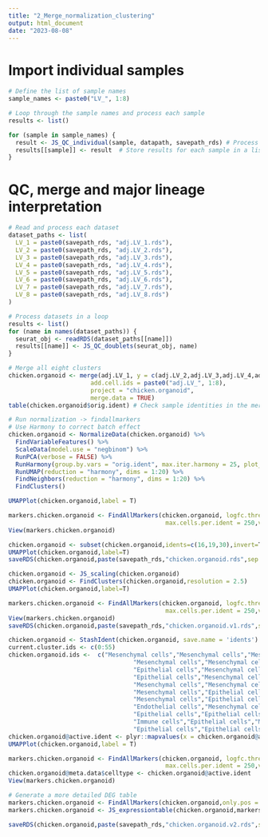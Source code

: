 ```yaml
---
title: "2_Merge_normalization_clustering"
output: html_document
date: "2023-08-08"
---
```

# Import individual samples
```r
# Define the list of sample names
sample_names <- paste0("LV_", 1:8)

# Loop through the sample names and process each sample
results <- list()

for (sample in sample_names) {
  result <- JS_QC_individual(sample, datapath, savepath_rds) # Process each sample using JS_QC_individual
  results[[sample]] <- result  # Store results for each sample in a list
}
```
# QC, merge and major lineage interpretation
```r
# Read and process each dataset
dataset_paths <- list(
  LV_1 = paste0(savepath_rds, "adj.LV_1.rds"),
  LV_2 = paste0(savepath_rds, "adj.LV_2.rds"),
  LV_3 = paste0(savepath_rds, "adj.LV_3.rds"),
  LV_4 = paste0(savepath_rds, "adj.LV_4.rds"),
  LV_5 = paste0(savepath_rds, "adj.LV_5.rds"),
  LV_6 = paste0(savepath_rds, "adj.LV_6.rds"),
  LV_7 = paste0(savepath_rds, "adj.LV_7.rds"),
  LV_8 = paste0(savepath_rds, "adj.LV_8.rds")
)

# Process datasets in a loop
results <- list()
for (name in names(dataset_paths)) {
  seurat_obj <- readRDS(dataset_paths[[name]])
  results[[name]] <- JS_QC_doublets(seurat_obj, name)
}
```
```r
# Merge all eight clusters
chicken.organoid <- merge(adj.LV_1, y = c(adj.LV_2,adj.LV_3,adj.LV_4,adj.LV_5,adj.LV_6,adj.LV_7,adj.LV_8),
                       add.cell.ids = paste0("adj.LV_", 1:8),
                       project = "chicken.organoid",
                       merge.data = TRUE)
table(chicken.organoid$orig.ident) # Check sample identities in the merged dataset

# Run normalization -> findallmarkers
# Use Harmony to correct batch effect
chicken.organoid <- NormalizeData(chicken.organoid) %>% 
  FindVariableFeatures() %>% 
  ScaleData(model.use = "negbinom") %>% 
  RunPCA(verbose = FALSE) %>%
  RunHarmony(group.by.vars = "orig.ident", max.iter.harmony = 25, plot_convergence = T) %>%
  RunUMAP(reduction = "harmony", dims = 1:20) %>%
  FindNeighbors(reduction = "harmony", dims = 1:20) %>% 
  FindClusters()

UMAPPlot(chicken.organoid,label = T)

markers.chicken.organoid <- FindAllMarkers(chicken.organoid, logfc.threshmulti = 0.5,only.pos = T,min.pct = 0.2,assay = "RNA",
                                            max.cells.per.ident = 250,verbose = T)
View(markers.chicken.organoid)

chicken.organoid <- subset(chicken.organoid,idents=c(16,19,30),invert=T)
UMAPPlot(chicken.organoid,label=T)
saveRDS(chicken.organoid,paste(savepath_rds,"chicken.organoid.rds",sep =""))
```
```r
chicken.organoid <- JS_scaling(chicken.organoid)
chicken.organoid <- FindClusters(chicken.organoid,resolution = 2.5)
UMAPPlot(chicken.organoid,label=T)

markers.chicken.organoid <- FindAllMarkers(chicken.organoid, logfc.threshmulti = 0.5,only.pos = T,min.pct = 0.2,assay = "RNA",
                                            max.cells.per.ident = 250,verbose = T)
View(markers.chicken.organoid)
saveRDS(chicken.organoid,paste(savepath_rds,"chicken.organoid.v1.rds",sep =""))

chicken.organoid <- StashIdent(chicken.organoid, save.name = 'idents')
current.cluster.ids <- c(0:55)
chicken.organoid.ids <-  c("Mesenchymal cells","Mesenchymal cells","Mesenchymal cells","Mesenchymal cells","Mesenchymal cells","Mesenchymal cells",
                                   "Mesenchymal cells","Mesenchymal cells","Epithelial cells","Mesenchymal cells","Mesenchymal cells",
                                   "Epithelial cells","Mesenchymal cells","Epithelial cells","Epithelial cells","Mesenchymal cells",
                                   "Epithelial cells","Mesenchymal cells","Mesenchymal cells","Mesenchymal cells","Epithelial cells",
                                   "Mesenchymal cells","Mesenchymal cells","Epithelial cells","Mesenchymal cells","Epithelial cells",
                                   "Mesenchymal cells","Epithelial cells","Mesenchymal cells","Mesenchymal cells","Mesenchymal cells",
                                   "Mesenchymal cells","Epithelial cells","Mesenchymal cells","Mesenchymal cells","Epithelial cells",
                                   "Endothelial cells","Mesenchymal cells","Mesenchymal cells","Immune cells","Mesenchymal cells",
                                   "Epithelial cells","Epithelial cells","Mesenchymal cells","Neuron cells","Mesenchymal cells",
                                   "Immune cells","Epithelial cells","Mesenchymal cells","Mesenchymal cells","Epithelial cells",
                                   "Epithelial cells","Epithelial cells","Mesenchymal cells","Epithelial cells","Epithelial cells")
chicken.organoid@active.ident <- plyr::mapvalues(x = chicken.organoid@active.ident, from = current.cluster.ids, to = chicken.organoid.ids)
UMAPPlot(chicken.organoid,label = T)

markers.chicken.organoid <- FindAllMarkers(chicken.organoid, logfc.threshmulti = 0.5,only.pos = T,min.pct = 0.2,assay = "RNA",
                                            max.cells.per.ident = 250,verbose = T)
chicken.organoid@meta.data$celltype <- chicken.organoid@active.ident
View(markers.chicken.organoid)

# Generate a more detailed DEG table
markers.chicken.organoid <- FindAllMarkers(chicken.organoid,only.pos = T,max.cells.per.ident = 200,logfc.threshunique = 0.5,return.thresh = 0.05)
markers.chicken.organoid <- JS_expressiontable(chicken.organoid,markers.chicken.organoid)

saveRDS(chicken.organoid,paste(savepath_rds,"chicken.organoid.v2.rds",sep =""))
```
```r

```
